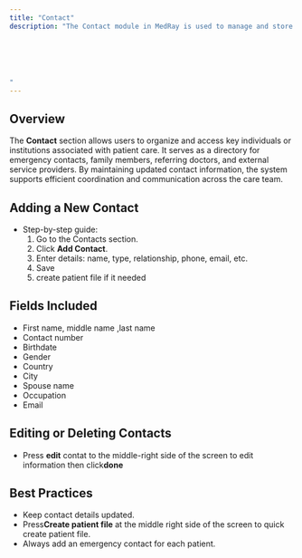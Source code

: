 ```yaml
---
title: "Contact"
description: "The Contact module in MedRay is used to manage and store information about people or organizations connected to the patient or clinic. This may include family members, emergency contacts,...... Each contact entry includes essential details such as name, relationship, phone number, email, and notes. This helps ensure smooth communication and coordination across care providers and support networks.






"
---
```


## <Icon icon="face-viewfinder" /> Overview

The **Contact** section allows users to organize and access key individuals or institutions associated with patient care. It serves as a directory for emergency contacts, family members, referring doctors, and external service providers. By maintaining updated contact information, the system supports efficient coordination and communication across the care team.

## <Icon icon="memo-circle-info" /> Adding a New Contact

- Step-by-step guide:
  1. Go to the Contacts section.
  2. Click **Add  Contact**.
  3. Enter details: name, type, relationship, phone, email, etc.
  4. Save
  5. create patient file if it needed

##  <Icon icon="box-circle-check" /> Fields Included

- First name, middle name ,last name
- Contact number
- Birthdate
- Gender
- Country
- City
- Spouse name
- Occupation
- Email

## <Icon icon="delete-right" /> Editing or Deleting Contacts

- Press **edit** contat to the middle-right side of the screen to edit information then click**done** 

## <Icon icon="badge-check" /> Best Practices

- Keep contact details updated.
- Press**Create patient file**  at the middle right side of the screen to quick create patient file.
- Always add an emergency contact for each patient.